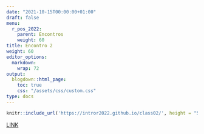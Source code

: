 ```yaml
---
date: "2021-10-15T00:00:00+01:00"
draft: false
menu:
  r_pos_2022:
    parent: Encontros
    weight: 60
title: Encontro 2
weight: 60
editor_options: 
  markdown: 
    wrap: 72
output: 
  blogdown::html_page:
    toc: true
    css: "/assets/css/custom.css"
type: docs
---
```



```r
knitr::include_url('https://intror2022.github.io/class02/', height = "500px")
```

[LINK](https://intror2022.github.io/class02/)

